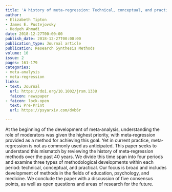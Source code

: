 ```yaml
---
title: 'A history of meta-regression: Technical, conceptual, and practical developments between 1974 and 2018'
author:
- Elizabeth Tipton
- James E. Pustejovsky
- Hedyeh Ahmadi
date: 2018-12-27T00:00:00
publish_date: 2018-12-27T00:00:00
publication_type: Journal article
publication: Research Synthesis Methods
volume: 10 
issue: 2
pages: 161-179
categories:
- meta-analysis
- meta-regression
links:
- text: Journal
  url: https://doi.org/10.1002/jrsm.1338
  faicon: newspaper
- faicon: lock-open
  text: Pre-Print
  url: https://psyarxiv.com/dvb6r

---
```



At the beginning of the development of meta‐analysis, understanding the role of moderators was given the highest priority, with meta‐regression provided as a method for achieving this goal. Yet in current practice, meta‐regression is not as commonly used as anticipated. This paper seeks to understand this mismatch by reviewing the history of meta‐regression methods over the past 40 years. We divide this time span into four periods and examine three types of methodological developments within each period: technical, conceptual, and practical. Our focus is broad and includes development of methods in the fields of education, psychology, and medicine. We conclude the paper with a discussion of five consensus points, as well as open questions and areas of research for the future.

